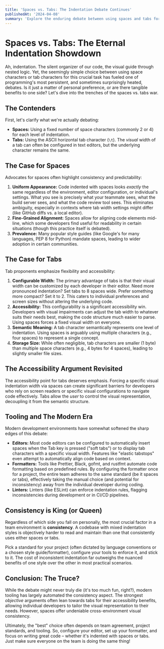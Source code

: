 ```yaml
---
title: 'Spaces vs. Tabs: The Indentation Debate Continues'
publishedAt: '2024-04-08'
summary: 'Explore the enduring debate between using spaces and tabs for code indentation, and why this choice matters more than you might think.'
---
```


# Spaces vs. Tabs: The Eternal Indentation Showdown

Ah, indentation. The silent organizer of our code, the visual guide through nested logic. Yet, the seemingly simple choice between using space characters or tab characters for this crucial task has fueled one of programming's most persistent, and sometimes surprisingly heated, debates. Is it just a matter of personal preference, or are there tangible benefits to one side? Let's dive into the trenches of the spaces vs. tabs war.

## The Contenders

First, let's clarify what we're actually debating:

- **Spaces:** Using a fixed number of space characters (commonly 2 or 4) for each level of indentation.
- **Tabs:** Using the ASCII horizontal tab character (`\t`). The _visual_ width of a tab can often be configured in text editors, but the underlying character remains the same.

## The Case for Spaces

Advocates for spaces often highlight consistency and predictability:

1.  **Uniform Appearance:** Code indented with spaces looks _exactly_ the same regardless of the environment, editor configuration, or individual's settings. What you see is precisely what your teammate sees, what the build server sees, and what the code review tool sees. This eliminates ambiguity, especially in contexts where tab width settings might differ (like GitHub diffs vs. a local editor).
2.  **Fine-Grained Alignment:** Spaces allow for aligning code elements mid-line, which some developers find useful for readability in certain situations (though this practice itself is debated).
3.  **Prevalence:** Many popular style guides (like Google's for many languages, PEP 8 for Python) mandate spaces, leading to wider adoption in certain communities.

## The Case for Tabs

Tab proponents emphasize flexibility and accessibility:

1.  **Configurable Width:** The primary advantage of tabs is that their visual width can be customized by each developer in their editor. Need more pronounced indentation? Set tabs to 8 spaces wide. Prefer something more compact? Set it to 2. This caters to individual preferences and screen sizes without altering the underlying code.
2.  **Accessibility:** This configurability is a significant accessibility win. Developers with visual impairments can adjust the tab width to whatever suits their needs best, making the code structure much easier to parse. Using spaces forces a fixed visual width on everyone.
3.  **Semantic Meaning:** A tab character semantically represents one level of indentation. Using spaces is arguably using multiple characters (e.g., four spaces) to represent a single concept.
4.  **Storage Size:** While often negligible, tab characters are smaller (1 byte) than multiple space characters (e.g., 4 bytes for 4 spaces), leading to slightly smaller file sizes.

## The Accessibility Argument Revisited

The accessibility point for tabs deserves emphasis. Forcing a specific visual indentation width via spaces can create significant barriers for developers who rely on screen readers or specific visual configurations to navigate code effectively. Tabs allow the _user_ to control the visual representation, decoupling it from the semantic structure.

## Tooling and The Modern Era

Modern development environments have somewhat softened the sharp edges of this debate:

- **Editors:** Most code editors can be configured to automatically insert spaces when the Tab key is pressed ("soft tabs") or to display tab characters with a specific visual width. Features like "elastic tabstops" even attempt to automatically align code based on context.
- **Formatters:** Tools like Prettier, Black, gofmt, and rustfmt automate code formatting based on predefined rules. By configuring the formatter once for a project, the entire team adheres to the same standard (be it spaces or tabs), effectively taking the manual choice (and potential for inconsistency) away from the individual developer during coding.
- **Linters:** Linters (like ESLint) can enforce indentation rules, flagging inconsistencies during development or in CI/CD pipelines.

## Consistency is King (or Queen)

Regardless of which side you fall on personally, the most crucial factor in a team environment is **consistency**. A codebase with mixed indentation styles is objectively harder to read and maintain than one that consistently uses either spaces or tabs.

Pick a standard for your project (often dictated by language conventions or a chosen style guide/formatter), configure your tools to enforce it, and stick to it. The cost of inconsistent indentation far outweighs the nuanced benefits of one style over the other in most practical scenarios.

## Conclusion: The Truce?

While the debate might never truly die (it's too much fun, right?), modern tooling has largely automated the consistency aspect. The strongest _objective_ arguments often lean towards tabs for their accessibility benefits, allowing individual developers to tailor the visual representation to their needs. However, spaces offer undeniable cross-environment visual consistency.

Ultimately, the "best" choice often depends on team agreement, project standards, and tooling. So, configure your editor, set up your formatter, and focus on writing great code – whether it's indented with spaces or tabs. Just make sure everyone on the team is doing the same thing!

